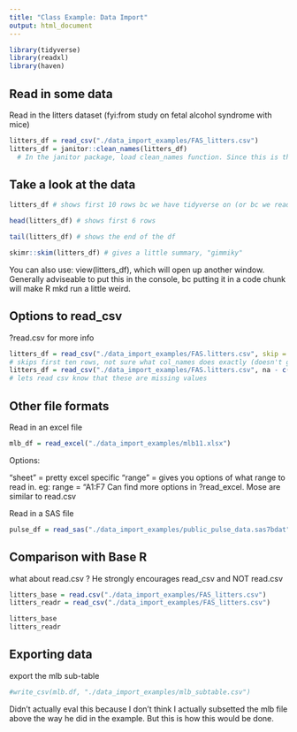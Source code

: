 ```yaml
---
title: "Class Example: Data Import"
output: html_document
---
```



```r
library(tidyverse)
library(readxl)
library(haven)
```

## Read in some data

Read in the litters dataset
(fyi:from study on fetal alcohol syndrome with mice)

``` r
litters_df = read_csv("./data_import_examples/FAS_litters.csv")
litters_df = janitor::clean_names(litters_df)
  # In the janitor package, load clean_names function. Since this is the only function we'll use from janitor package, don't bother loading the whole thing
```

## Take a look at the data

``` r
litters_df # shows first 10 rows bc we have tidyverse on (or bc we read it in through read_csv)
```

``` r
head(litters_df) # shows first 6 rows
```

``` r
tail(litters_df) # shows the end of the df
```

``` r
skimr::skim(litters_df) # gives a little summary, "gimmiky"
```
 
 You can also use: view(litters_df), which will open up another window. Generally adviseable to put this in the console, bc putting it in a code chunk will make R mkd run a little weird.
 
## Options to read_csv

?read.csv for more info

``` r
litters_df = read_csv("./data_import_examples/FAS.litters.csv", skip = 10, col_names = FALSE)
# skips first ten rows, not sure what col_names does exactly (doesn't give the columns names, I guess)
litters_df = read_csv("./data_import_examples/FAS.litters.csv", na - c("", "NA", "99"))
# lets read csv know that these are missing values
```

## Other file formats

Read in an excel file

```r
mlb_df = read_excel("./data_import_examples/mlb11.xlsx")
```

Options:

"sheet" = pretty excel specific
"range" = gives you options of what range to read in. eg: range = "A1:F7
Can find more options in ?read_excel. Mose are similar to read.csv


Read in a SAS file

```r
pulse_df = read_sas("./data_import_examples/public_pulse_data.sas7bdat")
```

## Comparison with Base R

what about read.csv ? He strongly encourages read_csv and NOT read.csv

```r
litters_base = read.csv("./data_import_examples/FAS_litters.csv")
litters_readr = read_csv("./data_import_examples/FAS_litters.csv")

litters_base
litters_readr
```

## Exporting data

export the mlb sub-table

```r
#write_csv(mlb.df, "./data_import_examples/mlb_subtable.csv")
```

Didn't actually eval this because I don't think I actually subsetted the mlb file above the way he did in the example. But this is how this would be done.


